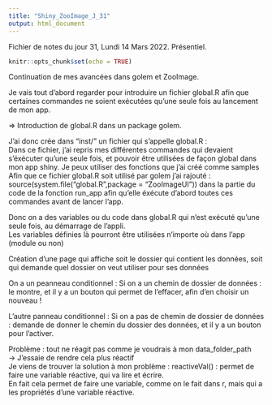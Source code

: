```yaml
---
title: "Shiny_ZooImage_J_31"
output: html_document
---
```


Fichier de notes du jour 31, Lundi 14 Mars 2022. Présentiel.

```r
knitr::opts_chunk$set(echo = TRUE)
```


Continuation de mes avancées dans golem et ZooImage.

Je vais tout d'abord regarder pour introduire un fichier global.R afin que certaines commandes ne soient exécutées qu'une seule fois au lancement de mon app.

=> Introduction de global.R dans un package golem.


J'ai donc crée dans "inst/" un fichier qui s'appelle global.R : \
Dans ce fichier, j'ai repris mes différentes commandes qui devaient s'éxécuter qu'une seule fois, et pouvoir être utilisées de façon global dans mon app shiny.
Je peux utiliser des fonctions que j'ai créé comme samples \
Afin que ce fichier global.R soit utilisé par golem j'ai rajouté : \
source(system.file("global.R",package = "ZooImageUI")) dans la partie du code de la fonction run_app afin qu'elle éxécute d'abord toutes ces commandes avant de lancer l'app.

Donc on a des variables ou du code dans global.R qui n'est exécuté qu'une seule fois, au démarrage de l'appli. \
Les variables définies là pourront être utilisées n'importe où dans l'app (module ou non) \


Création d'une page qui affiche soit le dossier qui contient les données, soit qui demande quel dossier on veut utiliser pour ses données \

On a un peanneau conditionnel : Si on a un chemin de dossier de données : le montre, et il y a un bouton qui permet de l'effacer, afin d'en choisir un nouveau !

L'autre panneau conditionnel : Si on a pas de chemin de dossier de données : demande de donner le chemin du dossier des données, et il y a un bouton pour l'activer.

Problème : tout ne réagit pas comme je voudrais à mon data_folder_path \
-> J'essaie de rendre cela plus réactif \
Je viens de trouver la solution à mon problème : reactiveVal() : permet de faire une variable réactive, qui va lire et écrire. \
En fait cela permet de faire une variable, comme on le fait dans r, mais qui a les propriétés d'une variable réactive. \